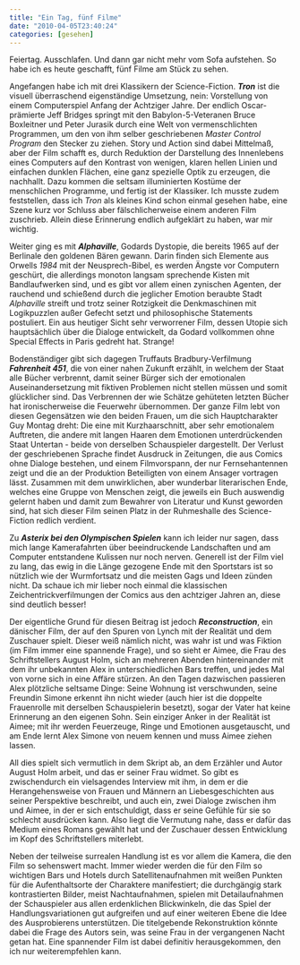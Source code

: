 ```yaml
---
title: "Ein Tag, fünf Filme"
date: "2010-04-05T23:40:24"
categories: [gesehen]
---
```


Feiertag. Ausschlafen. Und dann gar nicht mehr vom Sofa aufstehen. So habe ich es heute geschafft, fünf Filme am Stück zu sehen.

Angefangen habe ich mit drei Klassikern der Science-Fiction. ***Tron*** ist die visuell überraschend eigenständige Umsetzung, nein: Vorstellung von einem Computerspiel Anfang der Achtziger Jahre. Der endlich Oscar-prämierte Jeff Bridges springt mit den Babylon-5-Veteranen Bruce Boxleitner und Peter Jurasik durch eine Welt von vermenschlichten Programmen, um den von ihm selber geschriebenen *Master Control Program* den Stecker zu ziehen. Story und Action sind dabei Mittelmaß, aber der Film schafft es, durch Reduktion der Darstellung des Innenlebens eines Computers auf den Kontrast von wenigen, klaren hellen Linien und einfachen dunklen Flächen, eine ganz spezielle Optik zu erzeugen, die nachhallt. Dazu kommen die seltsam illuminierten Kostüme der menschlichen Programme, und fertig ist der Klassiker. Ich musste zudem feststellen, dass ich *Tron* als kleines Kind schon einmal gesehen habe, eine Szene kurz vor Schluss aber fälschlicherweise einem anderen Film zuschrieb. Allein diese Erinnerung endlich aufgeklärt zu haben, war mir wichtig.

Weiter ging es mit ***Alphaville***, Godards Dystopie, die bereits 1965 auf der Berlinale den goldenen Bären gewann. Darin finden sich Elemente aus Orwells *1984* mit der Neusprech-Bibel, es werden Ängste vor Computern geschürt, die allerdings monoton langsam sprechende Kisten mit Bandlaufwerken sind, und es gibt vor allem einen zynischen Agenten, der rauchend und schießend durch die jeglicher Emotion beraubte Stadt *Alphaville* streift und trotz seiner Rotzigkeit die Denkmaschinen mit Logikpuzzlen außer Gefecht setzt und philosophische Statements postuliert. Ein aus heutiger Sicht sehr verworrener Film, dessen Utopie sich hauptsächlich über die Dialoge entwickelt, da Godard vollkommen ohne Special Effects in Paris gedreht hat. Strange!

Bodenständiger gibt sich dagegen Truffauts Bradbury-Verfilmung ***Fahrenheit 451***, die von einer nahen Zukunft erzählt, in welchem der Staat alle Bücher verbrennt, damit seiner Bürger sich der emotionalen Auseinandersetzung mit fiktiven Problemen nicht stellen müssen und somit glücklicher sind. Das Verbrennen der wie Schätze gehüteten letzten Bücher hat ironischerweise die Feuerwehr übernommen. Der ganze Film lebt von diesen Gegensätzen wie den beiden Frauen, um die sich Hauptcharakter Guy Montag dreht: Die eine mit Kurzhaarschnitt, aber sehr emotionalem Auftreten, die andere mit langen Haaren dem Emotionen unterdrückenden Staat Untertan - beide von derselben Schauspieler dargestellt. Der Verlust der geschriebenen Sprache findet Ausdruck in Zeitungen, die aus Comics ohne Dialoge bestehen, und einem Filmvorspann, der nur Fernsehantennen zeigt und die an der Produktion Beteiligten von einem Ansager vortragen lässt. Zusammen mit dem unwirklichen, aber wunderbar literarischen Ende, welches eine Gruppe von Menschen zeigt, die jeweils ein Buch auswendig gelernt haben und damit zum Bewahrer von Literatur und Kunst geworden sind, hat sich dieser Film seinen Platz in der Ruhmeshalle des Science-Fiction redlich verdient.

Zu ***Asterix bei den Olympischen Spielen*** kann ich leider nur sagen, dass mich lange Kamerafahrten über beeindruckende Landschaften und am Computer entstandene Kulissen nur noch nerven. Generell ist der Film viel zu lang, das ewig in die Länge gezogene Ende mit den Sportstars ist so nützlich wie der Wurmfortsatz und die meisten Gags und Ideen zünden nicht. Da schaue ich mir lieber noch einmal die klassischen Zeichentrickverfilmungen der Comics aus den achtziger Jahren an, diese sind deutlich besser!

Der eigentliche Grund für diesen Beitrag ist jedoch ***Reconstruction***, ein dänischer Film, der auf den Spuren von Lynch mit der Realität und dem Zuschauer spielt. Dieser weiß nämlich nicht, was wahr ist und was Fiktion (im Film immer eine spannende Frage), und so sieht er Aimee, die Frau des Schriftstellers August Holm, sich an mehreren Abenden hintereinander mit dem ihr unbekannten Alex in unterschiedlichen Bars treffen, und jedes Mal von vorne sich in eine Affäre stürzen. An den Tagen dazwischen passieren Alex plötzliche seltsame Dinge: Seine Wohnung ist verschwunden, seine Freundin Simone erkennt ihn nicht wieder (auch hier ist die doppelte Frauenrolle mit derselben Schauspielerin besetzt), sogar der Vater hat keine Erinnerung an den eigenen Sohn. Sein einziger Anker in der Realität ist Aimee; mit ihr werden Feuerzeuge, Ringe und Emotionen ausgetauscht, und am Ende lernt Alex Simone von neuem kennen und muss Aimee ziehen lassen.

All dies spielt sich vermutlich in dem Skript ab, an dem Erzähler und Autor August Holm arbeit, und das er seiner Frau widmet. So gibt es zwischendurch ein vielsagendes Interview mit ihm, in dem er die Herangehensweise von Frauen und Männern an Liebesgeschichten aus seiner Perspektive beschreibt, und auch ein, zwei Dialoge zwischen ihm und Aimee, in der er sich entschuldigt, dass er seine Gefühle für sie so schlecht ausdrücken kann. Also liegt die Vermutung nahe, dass er dafür das Medium eines Romans gewählt hat und der Zuschauer dessen Entwicklung im Kopf des Schriftstellers miterlebt.

Neben der teilweise surrealen Handlung ist es vor allem die Kamera, die den Film so sehenswert macht. Immer wieder werden die für den Film so wichtigen Bars und Hotels durch Satellitenaufnahmen mit weißen Punkten für die Aufenthaltsorte der Charaktere manifestiert; die durchgängig stark kontrastierten Bilder, meist Nachtaufnahmen, spielen mit Detailaufnahmen der Schauspieler aus allen erdenklichen Blickwinkeln, die das Spiel der Handlungsvariationen gut aufgreifen und auf einer weiteren Ebene die Idee des Ausprobierens unterstützen. Die titelgebende Rekonstruktion könnte dabei die Frage des Autors sein, was seine Frau in der vergangenen Nacht getan hat. Eine spannender Film ist dabei definitiv herausgekommen, den ich nur weiterempfehlen kann.
